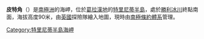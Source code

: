{{coord|63|51|S|58|22|W|display=title}}

'''皮特角'''（{{lang-en|Pitt Point}}）是[[南極洲|南極洲]]的海岬，位於[[葛拉漢地|葛拉漢地]]的[[特里尼蒂半島|特里尼蒂半島]]，處於[[勝利冰川|勝利冰川]]終點南面，海拔高度90米，由[[英國|英國]]探險隊繪入地圖，現時由[[南極條約體系|南極條約體系]]管理。

{{DEFAULTSORT:Pitt Point}}
[[Category:特里尼蒂半島海岬|Category:特里尼蒂半島海岬]]


{{TrinityPeninsula-geo-stub}}